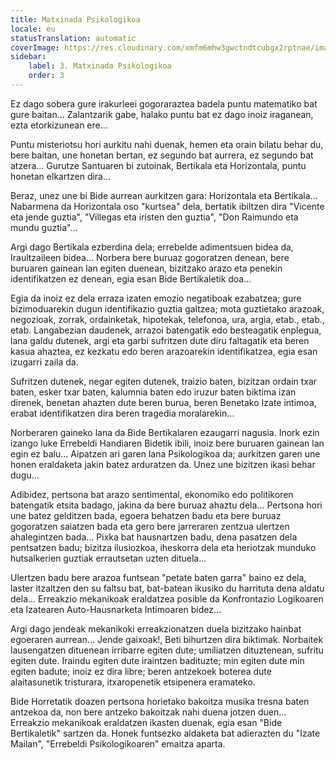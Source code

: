 ```yaml
---
title: Matxinada Psikologikoa
locale: eu
statusTranslation: automatic
coverImage: https://res.cloudinary.com/xmfm6mhw3gwctndtcubgx2rptnae/image/upload/v1740468922/small_cover_tratado_de_psicologia_revolucionaria_a4c0dca4e0.webp
sidebar:
    label: 3. Matxinada Psikologikoa
    order: 3
---
```

Ez dago sobera gure irakurleei gogoraraztea badela puntu matematiko bat gure baitan... Zalantzarik gabe, halako puntu bat ez dago inoiz iraganean, ezta etorkizunean ere...

Puntu misteriotsu hori aurkitu nahi duenak, hemen eta orain bilatu behar du, bere baitan, une honetan bertan, ez segundo bat aurrera, ez segundo bat atzera... Gurutze Santuaren bi zutoinak, Bertikala eta Horizontala, puntu honetan elkartzen dira...

Beraz, unez une bi Bide aurrean aurkitzen gara: Horizontala eta Bertikala... Nabarmena da Horizontala oso "kurtsea" dela, bertatik ibiltzen dira "Vicente eta jende guztia", "Villegas eta iristen den guztia", "Don Raimundo eta mundu guztia"...

Argi dago Bertikala ezberdina dela; errebelde adimentsuen bidea da, Iraultzaileen bidea... Norbera bere buruaz gogoratzen denean, bere buruaren gainean lan egiten duenean, bizitzako arazo eta penekin identifikatzen ez denean, egia esan Bide Bertikaletik doa...

Egia da inoiz ez dela erraza izaten emozio negatiboak ezabatzea; gure bizimoduarekin dugun identifikazio guztia galtzea; mota guztietako arazoak, negozioak, zorrak, ordainketak, hipotekak, telefonoa, ura, argia, etab., etab., etab. Langabezian daudenek, arrazoi batengatik edo besteagatik enplegua, lana galdu dutenek, argi eta garbi sufritzen dute diru faltagatik eta beren kasua ahaztea, ez kezkatu edo beren arazoarekin identifikatzea, egia esan izugarri zaila da.

Sufritzen dutenek, negar egiten dutenek, traizio baten, bizitzan ordain txar baten, esker txar baten, kalumnia baten edo iruzur baten biktima izan direnek, benetan ahazten dute beren burua, beren Benetako Izate intimoa, erabat identifikatzen dira beren tragedia moralarekin...

Norberaren gaineko lana da Bide Bertikalaren ezaugarri nagusia. Inork ezin izango luke Errebeldi Handiaren Bidetik ibili, inoiz bere buruaren gainean lan egin ez balu... Aipatzen ari garen lana Psikologikoa da; aurkitzen garen une honen eraldaketa jakin batez arduratzen da. Unez une bizitzen ikasi behar dugu...

Adibidez, pertsona bat arazo sentimental, ekonomiko edo politikoren batengatik etsita badago, jakina da bere buruaz ahaztu dela... Pertsona hori une batez gelditzen bada, egoera behatzen badu eta bere buruaz gogoratzen saiatzen bada eta gero bere jarreraren zentzua ulertzen ahalegintzen bada... Pixka bat hausnartzen badu, dena pasatzen dela pentsatzen badu; bizitza ilusiozkoa, iheskorra dela eta heriotzak munduko hutsalkerien guztiak errautsetan uzten dituela...

Ulertzen badu bere arazoa funtsean "petate baten garra" baino ez dela, laster itzaltzen den su faltsu bat, bat-batean ikusiko du harrituta dena aldatu dela... Erreakzio mekanikoak eraldatzea posible da Konfrontazio Logikoaren eta Izatearen Auto-Hausnarketa Intimoaren bidez...

Argi dago jendeak mekanikoki erreakzionatzen duela bizitzako hainbat egoeraren aurrean... Jende gaixoak!, Beti bihurtzen dira biktimak. Norbaitek lausengatzen dituenean irribarre egiten dute; umiliatzen dituztenean, sufritu egiten dute. Iraindu egiten dute iraintzen badituzte; min egiten dute min egiten badute; inoiz ez dira libre; beren antzekoek boterea dute alaitasunetik tristurara, itxaropenetik etsipenera eramateko.

Bide Horretatik doazen pertsona horietako bakoitza musika tresna baten antzekoa da, non bere antzeko bakoitzak nahi duena jotzen duen... Erreakzio mekanikoak eraldatzen ikasten duenak, egia esan "Bide Bertikaletik" sartzen da. Honek funtsezko aldaketa bat adierazten du "Izate Mailan", "Errebeldi Psikologikoaren" emaitza aparta.

